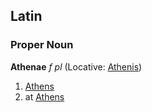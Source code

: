 ==Latin==
===Proper Noun===
'''Athenae''' ''f pl'' (Locative: [[Athenis]])

#[[Athens]]
#at [[Athens]]